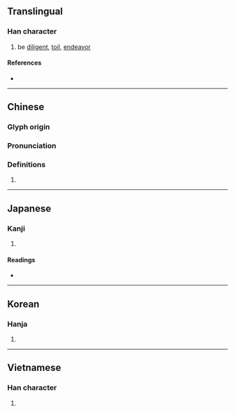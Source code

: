 {{character info}}
==Translingual==

===Han character===
{{Han char|rn=19|rad=力|as=05|sn=7|four=24627|canj=PRKS|ids=⿰句力}}

# be [[diligent]], [[toil]], [[endeavor]]

====References====
* {{Han ref|kx=0147.010|dkj=02317|dj=0331.040|hdz=10368.120|uh=52AC|ud=21164|bh=A757|bd=42839}}

----

==Chinese==
{{zh-forms}}

===Glyph origin===
{{Han etym}}

===Pronunciation===
{{zh-pron
|m=qú
|c=keoi4
|mc=y
|oc=y
|cat=n
}}

===Definitions===
{{zh-hanzi}}

# {{zh-only|勤劬}}

----

==Japanese==

===Kanji===
{{ja-kanji|grade=|rs=力05}}

# {{rfdef|ja|sort=力05}}

====Readings====
* {{ja-readings|on=[[く]] (ku)|kun=[[つかれる]] (tsukareru)}}

----

==Korean==

===Hanja===
{{ko-hanja|hangeul=구|rv=gu|mr=ku}}

# {{rfdef|ko|sort=力05}}

----

==Vietnamese==

===Han character===
{{vi-readings|reading=cù|rs=力05}}

# {{rfdef|vi}}